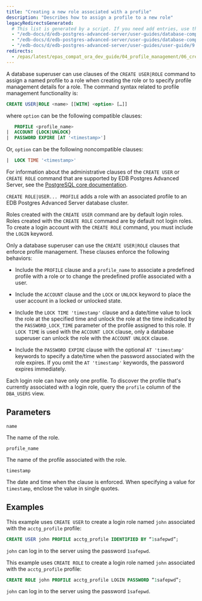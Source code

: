 ```yaml
---
title: "Creating a new role associated with a profile"
description: "Describes how to assign a profile to a new role"
legacyRedirectsGenerated:
  # This list is generated by a script. If you need add entries, use the `legacyRedirects` key.
  - "/edb-docs/d/edb-postgres-advanced-server/user-guides/database-compatibility-for-oracle-developers-guide/9.6/Database_Compatibility_for_Oracle_Developers_Guide_v9.6.1.035.html"
  - "/edb-docs/d/edb-postgres-advanced-server/user-guides/database-compatibility-for-oracle-developers-guide/9.5/Database_Compatibility_for_Oracle_Developers_Guide.1.035.html"
  - "/edb-docs/d/edb-postgres-advanced-server/user-guides/user-guide/9.5/EDB_Postgres_Enterprise_Guide.1.032.html"
redirects:
  - /epas/latest/epas_compat_ora_dev_guide/04_profile_management/06_creating_a_new_role_associated_with_a_profile/ #generated for docs/epas/reorg-role-use-case-mode
---
```


<div id="creating_a_new_role_associated_with_a_profile" class="registered_link"></div>

A database superuser can use clauses of the `CREATE USER|ROLE` command to assign a named profile to a role when creating the role or to specify profile management details for a role. The command syntax related to profile management functionality is:

```sql
CREATE USER|ROLE <name> [[WITH] <option> […]]
```

where `option` can be the following compatible clauses:

```sql
   PROFILE <profile_name>
|  ACCOUNT {LOCK|UNLOCK}
|  PASSWORD EXPIRE [AT '<timestamp>']
```

Or, `option` can be the following noncompatible clauses:

```sql
|  LOCK TIME '<timestamp>'
```

For information about the administrative clauses of the `CREATE USER` or `CREATE ROLE` command that are supported by EDB Postgres Advanced Server, see the [PostgreSQL core documentation](https://www.postgresql.org/docs/current/static/sql-commands.html).

`CREATE ROLE|USER... PROFILE` adds a role with an associated profile to an EDB Postgres Advanced Server database cluster.

Roles created with the `CREATE USER` command are by default login roles. Roles created with the `CREATE ROLE` command are by default not login roles. To create a login account with the `CREATE ROLE` command, you must include the `LOGIN` keyword.

Only a database superuser can use the `CREATE USER|ROLE` clauses that enforce profile management. These clauses enforce the following behaviors:

-   Include the `PROFILE` clause and a `profile_name` to associate a predefined profile with a role or to change the predefined profile associated with a user.

-   Include the `ACCOUNT` clause and the `LOCK` or `UNLOCK` keyword to place the user account in a locked or unlocked state.

-   Include the `LOCK TIME 'timestamp'` clause and a date/time value to lock the role at the specified time and unlock the role at the time indicated by the `PASSWORD_LOCK_TIME` parameter of the profile assigned to this role. If `LOCK TIME` is used with the `ACCOUNT LOCK` clause, only a database superuser can unlock the role with the `ACCOUNT UNLOCK` clause.

-   Include the `PASSWORD EXPIRE` clause with the optional `AT 'timestamp'` keywords to specify a date/time when the password associated with the role expires. If you omit the `AT 'timestamp'` keywords, the password expires immediately.

Each login role can have only one profile. To discover the profile that's currently associated with a login role, query the `profile` column of the `DBA_USERS` view.

## Parameters

`name`

  The name of the role.

`profile_name`

  The name of the profile associated with the role.

`timestamp`

  The date and time when the clause is enforced. When specifying a value for `timestamp`, enclose the value in single quotes.

## Examples

This example uses `CREATE USER` to create a login role named `john` associated with the `acctg_profile` profile:

```sql
CREATE USER john PROFILE acctg_profile IDENTIFIED BY “1safepwd”;
```

`john` can log in to the server using the password `1safepwd`.

This example uses `CREATE ROLE` to create a login role named `john` associated with the `acctg_profile` profile:

```sql
CREATE ROLE john PROFILE acctg_profile LOGIN PASSWORD “1safepwd”;
```

`john` can log in to the server using the password `1safepwd`.

